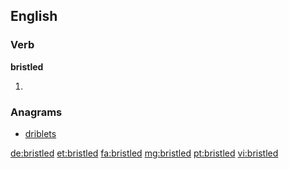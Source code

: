 ==English==

===Verb===
'''bristled'''

# {{past of|bristle}}

===Anagrams===
* [[driblets#English|driblets]]

[[de:bristled]]
[[et:bristled]]
[[fa:bristled]]
[[mg:bristled]]
[[pt:bristled]]
[[vi:bristled]]